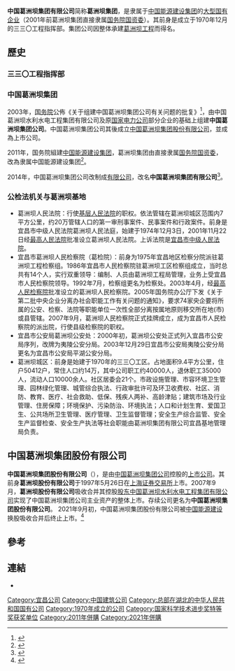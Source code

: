 {{not|中国葛洲坝集团股份有限公司}}
{{Infobox Company 
|company_name={{PAGENAME}}
|company_name_en=China Gezhouba Group Corporation
|company_logo=[[File:CGGC.gif|180px]]
|company_type=[[国有企业|国有企业]]
|company_slogan=
| other_name = {{ubl|三三〇工程指挥部|中国葛洲坝集团公司}}
|foundation=1970年12月（三三〇工程指挥部）
|location={{CHN}}[[湖北省|湖北省]][[宜昌市|宜昌市]]清波路1号<br />[[武汉市|武汉市]][[解放大道_(武汉市)|解放大道]]558号
|area_served=全球
|key_people=[[总经理|总经理]]：聂凯
|industry=
|products=
|services=
|capital=11.6亿元
|revenue={{increase}}196.71亿元（2008年）
|operating_income=
|profit=9.17亿元（2008年）
|assets =364.2亿（2009年[[季度|一季度]]）
|net_asset=
|num_employees=近40000人
|parent= [[中国能源建设集团|中国能源建设集团]]
|owner= [[中国能源建设集团|中国能源建设集团]]
|divisions=
|subsid= [[中国葛洲坝集团股份|中国葛洲坝集团股份]]
|homepage=[http://www.cggc.cn http://www.cggc.cn]
|footnotes=
|width=}}

'''中国葛洲坝集团有限公司'''简称'''葛洲坝集团'''，是隶属于[[中国能源建设集团|中国能源建设集团]]的[[中国中央企业|大型国有企业]]（2001年前葛洲坝集团直接隶属[[国务院国资委|国务院国资委]]）。其前身是成立于1970年12月的三三〇工程指挥部。集团公司因整体承建[[葛洲坝|葛洲坝工程]]而得名。

==歷史==
===三三〇工程指挥部===
{{section-stub}}
===中国葛洲坝集团===
2003年，[[中华人民共和国国务院|国务院]]公佈《关于组建中国葛洲坝集团公司有关问题的批复》<ref>{{cite press release|url=http://www.gov.cn/gongbao/content/2003/content_62052.htm|title=国务院关于组建中国葛洲坝集团公司有关问题的批复|date=2003年|access-date=2018年6月10日|publisher=中华人民共和国国务院|language=zh-cn|archive-date=2018年6月12日|archive-url=https://web.archive.org/web/20180612143128/http://www.gov.cn/gongbao/content/2003/content_62052.htm|dead-url=no}}</ref>，由中国葛洲坝水利水电工程集团有限公司及原[[国家电力公司|国家电力公司]]部分企业的基础上组建'''中国葛洲坝集团公司'''。中国葛洲坝集团公司其後成立[[中国葛洲坝集团股份有限公司|中国葛洲坝集团股份有限公司]]，並成為上市公司。

2011年，国务院組建[[中国能源建设集团|中国能源建设集团]]，葛洲坝集团由直接隶属[[国务院国资委|国务院国资委]]，改為隶属中国能源建设集团<ref>{{cite press release|url=http://www.sasac.gov.cn/n2588035/n2641579/n2641660/c3753679/content.html|title=关于组建中国电力建设集团有限公司、中国能源建设集团有限公司的公告|date=2011年9月29日|access-date=2018年6月10日|publisher=中华人民共和国国务院国有资产监督管理委员会|language=zh-cn|archive-date=2018年6月12日|archive-url=https://web.archive.org/web/20180612144418/http://www.sasac.gov.cn/n2588035/n2641579/n2641660/c3753679/content.html|dead-url=no}}</ref>。

2014年，中国葛洲坝集团公司改制成[[有限公司|有限公司]]，改名'''中国葛洲坝集团有限公司'''<ref>{{cite news|url=http://finance.ifeng.com/a/20141215/13356804_0.shtml|title=葛洲坝控股股东改制完成 公司更名|date=2014年12月15日|access-date=2014年6月10日|work=证券时报|language=zh-cn|via=凤凰财经|archive-date=2015年6月4日|archive-url=https://web.archive.org/web/20150604102032/http://finance.ifeng.com/a/20141215/13356804_0.shtml|dead-url=no}}</ref>。
===公检法机关与葛洲坝基地===
*葛洲坝人民法院：行使[[基层人民法院|基层人民法院]]的职权。依法管辖在葛洲坝城区范围内7平方公里，约20万管辖人口的第一审刑事案件、民事案件和行政案件。前身是宜昌市中级人民法院葛洲坝人民法庭，始建于1974年12月3日，2001年11月22日经[[中华人民共和国最高人民法院|最高人民法院]]批准设立葛洲坝人民法院。上诉法院是[[宜昌市中级人民法院|宜昌市中级人民法院]]。
*宜昌市葛洲坝人民检察院（葛检院）：前身为1975年宜昌地区检察分院派驻葛洲坝工程检察组。1986年宜昌市人民检察院驻葛洲坝工区检察组成立，当时总共有14个人，实行双重领导：编制、人员由葛洲坝工程局管理，业务上受宜昌市人民检察院领导。1992年7月，检察组更名为检察处。2003年4月，经[[最高人民检察院|最高人民检察院]]批准设立的葛洲坝人民检察院。2005年国务院办公厅下发《关于第二批中央企业分离办社会职能工作有关问题的通知》，要求74家央企要将所属的公安、检察、法院等职能单位一次性全部分离按属地原则移交所在地(市)或县管辖。2007年9月，葛洲坝人民检察院正式挂牌成立，成为宜昌市人民检察院的派出院，行使县级检察院的职权。
*宜昌市公安局葛洲坝公安处：2000年初，葛洲坝公安处正式列入宜昌市公安局序列，改牌为夷陵公安分局。2003年12月29日宜昌市公安局夷陵公安分局更名为宜昌市公安局平湖公安分局。
*葛洲坝城区：前身是始建于1970年的三三〇工区。占地面积9.4平方公里，住户50412户，常住人口约14万，其中公司职工约40000人，退休职工35000人，流动人口10000余人。社区居委会21个。市政设施管理、市容环境卫生管理、园林绿化管理、城管综合执法、行政审批许可及环卫收费权、社区、消防、教育、医疗、社会救助、低保、残疾人两补、高龄津贴；建筑市场及行业管理、住房保障；环境保护、污染防治、环境执法；人口和计划生育、爱国卫生、公共场所卫生管理、医疗管理、卫生监督管理；安全生产综合监管、安全生产监督检查、安全生产执法等社会职能由葛洲坝集团有限公司宜昌基地管理局负责。

==中国葛洲坝集团股份有限公司==
{{Refimprove section|time=2021-07-23T07:21:45+00:00}}
{{Infobox Company 
|company_name=中国葛洲坝集团股份
|company_name_en=CHINA GEZHOUBA GROUP CO., LTD
|company_logo=[[File:CGGC.gif|180px]]
|company_type=[[股份公司|股份公司]]
|company_slogan=
|market_information=
|abbreviated_name=
|foundation=1997年
|location={{CHN}}[[湖北省|湖北省]][[武汉市|武汉市]]<br />[[解放大道_(武汉市)|解放大道]]558号葛洲坝大酒店B座7层
|zip_code=430033
|area_served=全球
|telephone_no=027－83790421
|key_people=聂凯（[[董事长|董事长]]）付俊雄（[[党委书记|党委书记]]）
            和建生（[[总经理|总经理]]）
|industry=
|products=
|services=
|capital=
|revenue=
|operating_income=
|profit=
|total_asset=356亿元
|net_asset=
|market_value=
|num_employees=38000余人
|P/E ratio=
|earnings per share=
|Net asset value=
|accounting_period=
|parent=
|major_shareholder=
|divisions=
|subsid=41个控股子公司
|homepage=[http://www.cggc.cn http://www.cggc.cn]
|footnotes=
|width=}}
'''中国葛洲坝集团股份有限公司'''（{{sse|600068|name=葛洲坝|delisted=yes}}），是由[[中国葛洲坝集团公司|中国葛洲坝集团公司]]控股的[[上市公司|上市公司]]。其前身'''葛洲坝股份有限公司'''于1997年5月26日在[[上海证券交易所|上海证券交易所]]上市。2007年9月，'''葛洲坝股份有限公司'''吸收合并其控股[[股东|股东]][[中国葛洲坝水利水电工程集团有限公司|中国葛洲坝水利水电工程集团有限公司]]实现了中国葛洲坝集团公司主业资产的整体上市。存续公司更名为'''中国葛洲坝集团股份有限公司'''。 2021年9月初，中国葛洲坝集团股份有限公司被[[中国能源建设|中国能源建设]]换股吸收合并后终止上市。<ref>{{cite news |title=《股市简讯》中国能建吸收合并葛洲坝后亮相A股，盘中大涨40%触发二度临停 |url=https://cn.reuters.com/article/%E3%80%8A%E8%82%A1%E5%B8%82%E7%AE%80%E8%AE%AF%E3%80%8B%E4%B8%AD%E5%9B%BD%E8%83%BD%E5%BB%BA%E5%90%B8%E6%94%B6%E5%90%88%E5%B9%B6%E8%91%9B%E6%B4%B2%E5%9D%9D%E5%90%8E%E4%BA%AE%E7%9B%B8A%E8%82%A1%EF%BC%8C%E7%9B%98%E4%B8%AD%E5%A4%A7%E6%B6%A840%25%E8%A7%A6%E5%8F%91%E4%BA%8C%E5%BA%A6%E4%B8%B4%E5%81%9C-idCNL4S2QU1JC |accessdate=2021-09-28 |archive-date=2021-09-28 |archive-url=https://web.archive.org/web/20210928105035/https://cn.reuters.com/article/%E3%80%8A%E8%82%A1%E5%B8%82%E7%AE%80%E8%AE%AF%E3%80%8B%E4%B8%AD%E5%9B%BD%E8%83%BD%E5%BB%BA%E5%90%B8%E6%94%B6%E5%90%88%E5%B9%B6%E8%91%9B%E6%B4%B2%E5%9D%9D%E5%90%8E%E4%BA%AE%E7%9B%B8A%E8%82%A1%EF%BC%8C%E7%9B%98%E4%B8%AD%E5%A4%A7%E6%B6%A840%25%E8%A7%A6%E5%8F%91%E4%BA%8C%E5%BA%A6%E4%B8%B4%E5%81%9C-idCNL4S2QU1JC }}</ref>

==參考==
{{reflist}}

==連結==
* {{official|http://jt.cggc.cn}}

[[Category:宜昌公司|Category:宜昌公司]]
[[Category:中国建筑公司|Category:中国建筑公司]]
[[Category:总部在湖北的中华人民共和国国有公司|Category:总部在湖北的中华人民共和国国有公司]]
[[Category:1970年成立的公司|Category:1970年成立的公司]]
[[Category:国家科学技术进步奖特等奖获奖单位|Category:国家科学技术进步奖特等奖获奖单位]]
[[Category:2011年併購|Category:2011年併購]]
[[Category:2021年併購|Category:2021年併購]]